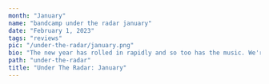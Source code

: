 ---
month: "January"
name: "bandcamp under the radar january"
date: "February 1, 2023"
tags: "reviews"
pic: "/under-the-radar/january.png"
bio: "The new year has rolled in rapidly and so too has the music. We're here to guide you through some of the standout releases of the month across experimental dance music, alongside some nuggets that you may have missed out on."
path: "under-the-radar"
title: "Under The Radar: January"
---

<Content
  pic="/under-the-radar/january/1.png"
  title="'5 Years of Hilltown Disco' - Hilltown Disco"
  link="hilltowndiscouk.bandcamp.com/album/hil5yrs-5-years-of-hilltown-disco"
  description="Dundonian electro kingpins Hilltown Disco celebrate 5 years of operation with this 5 tracker of their typical dark electro hitters. Ole Mic Odd and Robyrt Hecht standout on this edition with further splendors from W1b0, Larinov & St. Theodore, and PRZ."
  standout="W1b0 - 'HD5YA'"
  tags="#electro #darkelectro #bassheavy #808"
/>

<Content
  pic="/under-the-radar/january/2.png"
  title="'HEADSET VA01' - Headset"
  link="headset-scotland.bandcamp.com/album/headsetva01"
  description="Edinburgh's Headset delivers the first in its VA series with 4 cuts from various Scottish 'new school' producers. LWS, Kamus, Aggregate Culture and Delahunt all step up with a combination of bass ridden numbers running across a range of speeds and textures."
  standout="Kamus - 'Bedrock Head Knock'"
  tags="#bass #uktechno #ukdancehall #jungle "
/>

<Content
  pic="/under-the-radar/january/3.png"
  title="'Safriska' by Yajaira la Becaya & Genosidra (HiedraH Club de Baile)"
  link="hiedrah.bandcamp.com/album/safriska"
  description="Explicit latin club tracks from Yajaira la Becaya & Genosidra that resonate with the typical Caribbean sounds being played out in Colombia & Venezuela, the pair's respective homelands. Incredibly complex and straight up fun club hits."
  standout="'Virgen Mária'"
  tags="#footwork #guaracho #reggaeton #jerseyclub"
/>

<Content
  pic="/under-the-radar/january/4.png"
  title="'Winter Breaks EP' by Clever Tribe"
  link="clevertribe.bandcamp.com/album/winter-breaks-ep"
  description="Intelligent jungle-footwork hybrids that journey through passages of 90s hip hop. Heavily cemented by layers of sonic rave from Sacramento's Clever Tribe."
  standout="'The Hype'"
  tags="#jungle #footwork #breaks"
/>

<Content
  pic="/under-the-radar/january/5.png"
  title="'Under the Scope' by San (Rua Sound)"
  link="ruasound.bandcamp.com/album/under-the-scope "
  description="Dark jungle off of Galway's Rua Sound imprint from Sans, the mysterious alias of an undisclosed UK techno producer. Sans' insanely sharp breaks and subs craft a sound that finely balances old-schoolism and something incredibly fresh and futuristic. Quite incredible throughout."
  standout="'Under The Scope'"
  tags="#jungle #darkjungle #drumnbass #soundsystem"
/>

<Content
  pic="/under-the-radar/january/6.png"
  title="'Shell' by Main Phase (INSTINCT)"
  link="instinctrecs.bandcamp.com/album/main-phase-shell "
  description="Typical deep dench bassline and 2 step cuts from the daring Dane. Exactly what we have come to expect from both the artist and the INSTINCT imprint itself. "
  standout="'2 Tall'"
  tags="#garage #bassline #uk #speedgarage"
/>

<Content
  pic="/under-the-radar/january/7.png"
  title="'Gunge! / Razorbrain' by Carlton Doom"
  link="carltondoom.bandcamp.com/album/gunge-razorbrain"
  description="Belfast's Carlton Doom once again coughs up a spellbinding combination of low end bass music ripping through energetic acid lines and revolving break beats. The shimmying acidic bassline on 'Razorbrain' is something to behold."
  standout="'Razorbrain'"
  tags="#bass #breakbeat #acid "
/>

<Content
  pic="/under-the-radar/january/8.png"
  title="'Cloudscape' by Meemo Comma"
  link="meemocomma.bandcamp.com/album/cloudscape"
  description="Tantalizing trance infused breakbeat from the Brighton based Meemo Comma who reveals the first snippet of her forthcoming 'Loverboy' album, further boosted by remixes from Max Tundra and u-Ziq. Something very Orbital-esque about it all."
  standout="'Cloudscape' "
  tags="#trance #breakbeat #atmospheric"
/>

<Content
  pic="/under-the-radar/january/9.png"
  title="'Solo Move' by Dave N.A. (Typeless)"
  link="typelessrecords.bandcamp.com/album/solo-move"
  description="Pulsating bass & savagery breaks from Yerevan (Armenia) based act Dave N.A. landing on Welsh imprint Typeless. Incredibly complex in their production, these tracks test the limits of electronic boundaries with their an armoury of clubby trinkets and robust acid & bass stabs."
  standout="'Planet Eli'"
  tags="#techno #bass #footwork #experimentalclub"
/>

<Content
  pic="/under-the-radar/january/10.png"
  title="'Must Finish / Perc Track' by Tsepo (Intercept)"
  link="intercept.bandcamp.com/album/must-finish-perc-track "
  description="Deftly touched electro and bass beats from Dutch producer Tsepo who maintains a double edged sword of comforting ambience and club ready kicks within each track."
  standout="'Perc Track'"
  tags="#bass #electro #atmosphericclub"
/>

<Content
  pic="/under-the-radar/january/11.png"
  title="'The Brislanta EP' by Sam Binga & Nikki Nair (Pineapple Records)"
  link="pineapplerecords.bandcamp.com/album/the-brislanta-ep"
  description="Bristol meets Atlanta on this funk-fuelled crossover between Sam Binga and Nikki Nair. Channeling a consortium of juke, ghetto tech, electro and bass, its a meeting between UK and US that highlights the growing influence the two are having on each other from two of the most exciting acts around both codes."
  standout="'Wall Panda'"
  tags="#bass #footwork #juke #ghettotech #electro"
/>

<Content
  pic="/under-the-radar/january/12.png"
  title="'1312 Remixed' by jpeg.love & DJ Fucks Himself (Tooflez Muzik)"
  link="tooflezmuzik.bandcamp.com/album/tfz014-1312-remixed"
  description="jpeg.love and DJ Fucks Himself's infamous anti-cop rave anthem '1312' is given further remix work with chop ups from AK Sports, ELLLL, Terrorrythmus, & more amassing a thrilling selection of hard dance slammers!"
  standout="Nah these all slap!"
  tags="#harddance #techno #rave "
/>

<Content
  pic="/under-the-radar/january/13.png"
  title="'Фr​е​е Аn​ē​st​е​tiks' by DJ Bazootka"
  link="djbazootka.bandcamp.com/album/r-n-st-tiks-2"
  description="Fast, furious, and free from North Macedonian producer DJ Bazootka. This name-your-price 2 tracker is one for the speedsters with its all-out hard dance and gabberesque energy."
  standout="'Каршикара'"
  tags="#rave #gabber #techno #harddance"
/>

<Content
  pic="/under-the-radar/january/14.png"
  title="'Mwaka Moon (Nora Zion Edit)' by Kalash (Third Degree)"
  link="norazion.bandcamp.com/track/kalash-mwaka-moon-nora-zion-edit"
  description="Nora Zion works up Kalash's 'Mwaka Moon' in a funky style, forging it into a club pumping banger. Another name-your-price gem from the Australian producer."
  tags="#funky #drum #tribal"
/>

<Content
  pic="/under-the-radar/january/15.png"
  title="'BOOTYLEG02' by Martyn Bootyspoon"
  link="martynbootyspoon.bandcamp.com/album/bootyleg002"
  description="More fun stitched up reworkings from Canadian club favourite Martyn Bootyspoon. Club friendly and not too serious, the Montreal native brings a twist to the likes of Rosalia, Far East Movement, and even a certain White Lotus re jigging. "
  standout="'Chrome Spice'"
  tags="#usclub #hothouse #edits #sexclub"
/>

<Content
  pic="/under-the-radar/january/16.png"
  title="'Death Rider$' by DJ $mick X MC Tosa (Il Padrino Records)"
  link="ilpadrinorecords.bandcamp.com/album/dj-mick-x-mc-tosa-death-rider"
  description="Tales from Belfast with DJ $mick and MC Tosa influenced by Northern Irish car culture, the disgruntled political landscape and the area's glorious dialect all inna happy hardcore style! Fun and tongue in cheek from the ever-intriguing Il Padrino gang."
  standout="'Blacked Out Honda Civic'"
  tags="#happyhardcore #hardstyle #belfast"
/>

<Content
  pic="/under-the-radar/january/17.png"
  title="'Fxck EP' by Luciid (Suara Recs)"
  link="suara.bandcamp.com/album/fxck-ep"
  description="Going from strength to strength, Luciid releases 2 thunderous tracks on well-polished Suara Records. Quality techno with no let up, we see this being supported globally in 2023."
  standout="'Vault"
  tags="#hardtechno #darktechno"
/>

<Content
  pic="/under-the-radar/january/18.png"
  title="'HYRIADANCE II' by Hiroki Yamamura (Moveltraxx)"
  link="hirokiyamamura.bandcamp.com/album/mtxlt724-hyradiance-ii"
  description="The Japanese juke master returns to Moveltraxx with his second installment of HYRIADANCE. It's a choppy racer of an EP that meanders through speed wobbling footwork rhythms alongside some glorious jazz & funk instrumentals."
  standout="'Hold a Dance'"
  tags="#juke #footwork #futurefunk"
/>

<Content
  pic="/under-the-radar/january/19.png"
  title="'Vitamine XXL' by Dr Dr4kken (Safe Cloud Recs)"
  link="safecloudrecs.bandcamp.com/album/vitamine-xxl"
  description="Peak time gabber from Dr Dr4kken on cyber clubbing imprint Safe Cloud Records. Elegant is not the automatic word to associate with such sounds, but lead single 'Vitamine' and its following remixes have been produced delicately and pack a very clear & audible hardcore punch!"
  standout="'Future Is Offline Remix'"
  tags="#gabber #happyhardcore #donk #nameyourprice"
/>

<Content
  pic="/under-the-radar/january/20.png"
  title="'Creeper (Casemix)' by Casement"
  link="casement.bandcamp.com/track/creeper-casemix"
  description="Glaswegian club warrior Casement takes on Danny Weed's legendary 'Creeper' and flips it up the only way he knows how! A concoction of global club sounds blending through jersey & latin rhythms amidst some big bass. It's certified to go off, trust us."
  tags="jerseyclub #latin #bass #edits"
/>

<Content
  pic="/under-the-radar/january/21.png"
  title="'3213123' by Bored Lord"
  link="boredlord.bandcamp.com/album/3213123"
  description="The Oakland ravestar slipped in with this one right before the deadline. Typically undercover in her movements, Bored Lord drops yet another cracker with 3213123 hitting all the usual right notes. Grab this one while you can, it might not be there for long!"
  standout="'check it out'"
  tags="#usclub #hothouse #breaks #jungle"
/>

<Content
  pic="/under-the-radar/january/22.png"
  title="'Looseys V9' by Escaflowne"
  link="https://escaflowne.bandcamp.com/album/looseys-v9"
  description="Brooklyn's Escaflowne drops his first material of the year with yet another installment of Looseys. This time the focus turns to jungle, breakbeat, and bass heavy edits of some of beloved tracks from his youth. Angelic yet hard club hits as per usual from this guy."
  standout="'Imma b your Ride'"
  tags="#jungle #breaks #bass"
/>

<Content
  pic="/under-the-radar/january/23.png"
  title="'Paris Bouillon Club' by Lazy Flow"
  link="lazyflowlazyflow.bandcamp.com/album/lazy-flow-paris-bouillon-club-ep"
  description="Parisian producer Lazy Flow brings all the right ingredients together on Paris Bouillon Club and its a recipe made to party! With helping hands from the likes of Arma and the Harajukunt, the EP manifests into a broth of global club music, and boy is it tasty!"
  standout="'Automato Bacardio Logobito Runwayo'"
  tags="#vogue #funky #baile"
/>

<Content
  pic="/under-the-radar/january/24.png"
  title="'Circus' by Infiltrator"
  link="infiltratorsound.bandcamp.com/track/circus"
  description="Pacing hard groove from the now Barcelona residing Infiltrator. The Irishman (fka Adamant) has maintained a ruckus of sound over the last few years with a steady stream of jungle, industrial techno hits, and now further locked in hard stuff."
  tags="#hardgroove #techno #funky"
/>

<Content
  pic="/under-the-radar/january/25.png"
  title="'Shawty 3​.​0' EP by GoodMostlyBad (Scuffed Recs)"
  link="goodmostlybad.bandcamp.com/album/shawty-30-ep"
  description="The Scuffed Recordings leftfield bandstand is occupied by GoodMostlyBad with dizzying percussions. The Indian-born, Qatar-based artist excites with intense grooves through a range of energy and emotions. 'Deepthroat music' as she describes her creations."
  standout="'Shawty 3.0'"
  tags="#hardgroove #leftfield #electronic"
/>
